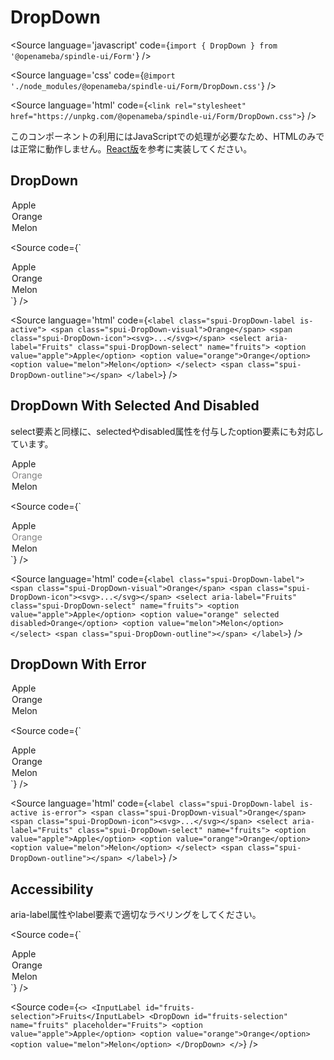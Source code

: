 
# DropDown

<Meta title="Form/DropDown" component={DropDown} />

<Source
  language='javascript'
  code={`import { DropDown } from '@openameba/spindle-ui/Form'`}
/>

<Source
  language='css'
  code={`@import './node_modules/@openameba/spindle-ui/Form/DropDown.css'`}
/>

<Source
  language='html'
  code={`<link rel="stylesheet" href="https://unpkg.com/@openameba/spindle-ui/Form/DropDown.css">`}
/>

<Description>このコンポーネントの利用にはJavaScriptでの処理が必要なため、HTMLのみでは正常に動作しません。[React版](https://github.com/openameba/spindle/tree/main/packages/spindle-ui/src/Form/DropDown.tsx)を参考に実装してください。</Description>

## DropDown

<Preview withSource="open">
  <Story name="DropDown">
    <DropDown aria-label="Fruits" name="fruits" {...actions('onClick', 'onChange', 'onInput', 'onFocus', 'onBlur')}>
      <option value="apple">Apple</option>
      <option value="orange">Orange</option>
      <option value="melon">Melon</option>
    </DropDown>
  </Story>
</Preview>

<Source
  code={`
<DropDown aria-label="Fruits" name="fruits">
  <option value="apple">Apple</option>
  <option value="orange">Orange</option>
  <option value="melon">Melon</option>
</DropDown>
  `}
/>

<Source
  language='html'
  code={`
<label class="spui-DropDown-label is-active">
  <span class="spui-DropDown-visual">Orange</span>
  <span class="spui-DropDown-icon"><svg>...</svg></span>
  <select aria-label="Fruits" class="spui-DropDown-select" name="fruits">
    <option value="apple">Apple</option>
    <option value="orange">Orange</option>
    <option value="melon">Melon</option>
  </select>
  <span class="spui-DropDown-outline"></span>
</label>
  `}
/>

## DropDown With Selected And Disabled

<Description>select要素と同様に、selectedやdisabled属性を付与したoption要素にも対応しています。</Description>

<Preview withSource="open">
  <Story name="DropDown With Selected And Disabled">
    <DropDown aria-label="Fruits" name="fruits" {...actions('onClick', 'onChange', 'onInput', 'onFocus', 'onBlur')}>
      <option value="apple">Apple</option>
      <option value="orange" selected disabled>Orange</option>
      <option value="melon">Melon</option>
    </DropDown>
  </Story>
</Preview>

<Source
  code={`
<DropDown aria-label="Fruits" name="fruits">
  <option value="apple">Apple</option>
  <option value="orange" selected disabled>Orange</option>
  <option value="melon">Melon</option>
</DropDown>
  `}
/>

<Source
  language='html'
  code={`
<label class="spui-DropDown-label">
  <span class="spui-DropDown-visual">Orange</span>
  <span class="spui-DropDown-icon"><svg>...</svg></span>
  <select aria-label="Fruits" class="spui-DropDown-select" name="fruits">
    <option value="apple">Apple</option>
    <option value="orange" selected disabled>Orange</option>
    <option value="melon">Melon</option>
  </select>
  <span class="spui-DropDown-outline"></span>
</label>
  `}
/>

## DropDown With Error

<Preview withSource="open">
  <Story name="DropDown With Error">
    <DropDown aria-label="Fruits" hasError name="fruitsWithError" {...actions('onClick', 'onChange', 'onInput', 'onFocus', 'onBlur')}>
      <option value="apple">Apple</option>
      <option value="orange">Orange</option>
      <option value="melon">Melon</option>
    </DropDown>
  </Story>
</Preview>

<Source
  code={`
<DropDown aria-label="Fruits" hasError name="fruits">
  <option value="apple">Apple</option>
  <option value="orange">Orange</option>
  <option value="melon">Melon</option>
</DropDown>
  `}
/>

<Source
  language='html'
  code={`
<label class="spui-DropDown-label is-active is-error">
  <span class="spui-DropDown-visual">Orange</span>
  <span class="spui-DropDown-icon"><svg>...</svg></span>
  <select aria-label="Fruits" class="spui-DropDown-select" name="fruits">
    <option value="apple">Apple</option>
    <option value="orange">Orange</option>
    <option value="melon">Melon</option>
  </select>
  <span class="spui-DropDown-outline"></span>
</label>
  `}
/>

## Accessibility

<Description>aria-label属性やlabel要素で適切なラベリングをしてください。</Description>

<Source
  code={`
<DropDown aria-label="Fruits" id="fruits-selection" name="fruits" placeholder="Fruits">
  <option value="apple">Apple</option>
  <option value="orange">Orange</option>
  <option value="melon">Melon</option>
</DropDown>
  `}
/>

<Source
  code={`
<>
  <InputLabel id="fruits-selection">Fruits</InputLabel>
  <DropDown id="fruits-selection" name="fruits" placeholder="Fruits">
    <option value="apple">Apple</option>
    <option value="orange">Orange</option>
    <option value="melon">Melon</option>
  </DropDown>
</>
  `}
/>
